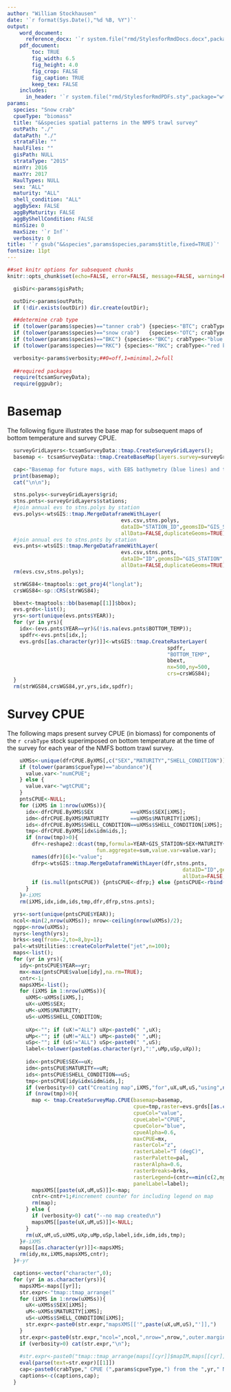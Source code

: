 ```yaml
---
author: "William Stockhausen"
date: '`r format(Sys.Date(),"%d %B, %Y")`'
output: 
    word_document: 
      reference_docx: '`r system.file("rmd/StylesforRmdDocs.docx",package="wtsUtilities")`'
    pdf_document: 
        toc: TRUE
        fig_width: 6.5
        fig_height: 4.0
        fig_crop: FALSE
        fig_caption: TRUE
        keep_tex: FALSE
    includes:
      in_header: '`r system.file("rmd/StylesforRmdPDFs.sty",package="wtsUtilities")`'
params: 
  species: "Snow crab"
  cpueType: "biomass"
  title: "&&species spatial patterns in the NMFS trawl survey" 
  outPath: "./"
  dataPath: "./"
  strataFile: ""
  haulFiles: ""
  gisPath: NULL
  strataType: "2015"
  minYr: 2016
  maxYr: 2017
  HaulTypes: NULL
  sex: "ALL"
  maturity: "ALL"
  shell_condition: "ALL"
  aggBySex: FALSE
  aggByMaturity: FALSE
  aggByShellCondition: FALSE
  minSize: 0
  maxSize: '`r Inf`'
  verbosity: 0
title: '`r gsub("&&species",params$species,params$title,fixed=TRUE)`'
fontsize: 11pt
---
```


```r
##set knitr options for subsequent chunks
knitr::opts_chunk$set(echo=FALSE, error=FALSE, message=FALSE, warning=FALSE, concordance=TRUE, fig.width=6.5, fig.height=7, dpi=300)
```

```r
  gisDir<-params$gisPath;

  outDir<-params$outPath;
  if (!dir.exists(outDir)) dir.create(outDir);

  ##determine crab type
  if (tolower(params$species)=="tanner crab") {species<-"BTC"; crabType<-"Tanner crab";}    else
  if (tolower(params$species)=="snow crab")   {species<-"OTC"; crabType<-"snow crab";}      else
  if (tolower(params$species)=="BKC") {species<-"BKC"; crabType<-"blue king crab";} else
  if (tolower(params$species)=="RKC") {species<-"RKC"; crabType<-"red king crab";}

  verbosity<-params$verbosity;##0=off,1=minimal,2=full
  
  ##required packages
  require(tcsamSurveyData);
  require(ggpubr);
```

# Basemap

The following figure illustrates the base map for subsequent maps of bottom temperature and survey CPUE.

```r
  surveyGridLayers<-tcsamSurveyData::tmap.CreateSurveyGridLayers();
  basemap <- tcsamSurveyData::tmap.CreateBaseMap(layers.survey=surveyGridLayers);
```

```r
  cap<-"Basemap for future maps, with EBS bathymetry (blue lines) and the NMFS EBS bottom trawl survey station grid.";
  print(basemap);
  cat("\n\n");
```

```r
  stns.polys<-surveyGridLayers$grid;
  stns.pnts<-surveyGridLayers$stations;
  #join annual evs to stns.polys by station
  evs.polys<-wtsGIS::tmap.MergeDataframeWithLayer(
                                     evs.csv,stns.polys,
                                     dataID="STATION_ID",geomsID="GIS_STATION",
                                     allData=FALSE,duplicateGeoms=TRUE);
  #join annual evs to stns.pnts by station
  evs.pnts<-wtsGIS::tmap.MergeDataframeWithLayer(
                                     evs.csv,stns.pnts,
                                     dataID="ID",geomsID="GIS_STATION",
                                     allData=FALSE,duplicateGeoms=TRUE);
  rm(evs.csv,stns.polys);
```

```r
  strWGS84<-tmaptools::get_proj4("longlat");
  crsWGS84<-sp::CRS(strWGS84);

  bbext<-tmaptools::bb(basemap[[1]]$bbox);
  evs.grds<-list();
  yrs<-sort(unique(evs.pnts$YEAR));
  for (yr in yrs){
    idx<-(evs.pnts$YEAR==yr)&(!is.na(evs.pnts$BOTTOM_TEMP));
    spdfr<-evs.pnts[idx,];
    evs.grds[[as.character(yr)]]<-wtsGIS::tmap.CreateRasterLayer(
                                                    spdfr,
                                                    "BOTTOM_TEMP",
                                                    bbext,
                                                    nx=500,ny=500,
                                                    crs=crsWGS84);
  }
  rm(strWGS84,crsWGS84,yr,yrs,idx,spdfr);
```

# Survey CPUE

The following maps present survey CPUE (in biomass) for components of the `r crabType` stock superimposed on bottom temperature at the time of the survey for each year of the NMFS bottom trawl survey.

```r
    uXMSs<-unique(dfrCPUE.ByXMS[,c("SEX","MATURITY","SHELL_CONDITION")]);
    if (tolower(params$cpueType)=="abundance"){
      value.var<-"numCPUE";
    } else {
      value.var<-"wgtCPUE";
    } 
    pntsCPUE<-NULL;
    for (iXMS in 1:nrow(uXMSs)){
      idx<-dfrCPUE.ByXMS$SEX            ==uXMSs$SEX[iXMS];
      idm<-dfrCPUE.ByXMS$MATURITY       ==uXMSs$MATURITY[iXMS];
      ids<-dfrCPUE.ByXMS$SHELL_CONDITION==uXMSs$SHELL_CONDITION[iXMS];
      tmp<-dfrCPUE.ByXMS[idx&idm&ids,];
      if (nrow(tmp)>0){
        dfr<-reshape2::dcast(tmp,formula=YEAR+GIS_STATION+SEX+MATURITY+SHELL_CONDITION~.,
                             fun.aggregate=sum,value.var=value.var);
        names(dfr)[6]<-"value";
        dfrp<-wtsGIS::tmap.MergeDataframeWithLayer(dfr,stns.pnts,
                                                         dataID="ID",geomsID="GIS_STATION",
                                                         allData=FALSE,duplicateGeoms=TRUE);
        if (is.null(pntsCPUE)) {pntsCPUE<-dfrp;} else {pntsCPUE<-rbind(pntsCPUE,dfrp);}
      }
    }#-iXMS
    rm(iXMS,idx,idm,ids,tmp,dfr,dfrp,stns.pnts);
```

```r
  yrs<-sort(unique(pntsCPUE$YEAR));
  ncol<-min(2,nrow(uXMSs)); nrow<-ceiling(nrow(uXMSs)/2);
  ngpp<-nrow(uXMSs);
  nyrs<-length(yrs);
  brks<-seq(from=-2,to=8,by=1);
  pal<-wtsUtilities::createColorPalette("jet",n=100);
  maps<-list();
  for (yr in yrs){
    idy<-pntsCPUE$YEAR==yr;
    mx<-max(pntsCPUE$value[idy],na.rm=TRUE);
    cntr<-1;
    mapsXMS<-list();
    for (iXMS in 1:nrow(uXMSs)){
      uXMS<-uXMSs[iXMS,];
      uX<-uXMS$SEX;
      uM<-uXMS$MATURITY;
      uS<-uXMS$SHELL_CONDITION;
      
      uXp<-""; if (uX!="ALL") uXp<-paste0(" ",uX);
      uMp<-""; if (uM!="ALL") uMp<-paste0(" ",uM);
      uSp<-""; if (uS!="ALL") uSp<-paste0(" ",uS);
      label<-tolower(paste0(as.character(yr),":",uMp,uSp,uXp));
      
      idx<-pntsCPUE$SEX==uX;
      idm<-pntsCPUE$MATURITY==uM;
      ids<-pntsCPUE$SHELL_CONDITION==uS;
      tmp<-pntsCPUE[idy&idx&idm&ids,];
      if (verbosity>0) cat("Creating map",iXMS,"for",uX,uM,uS,"using",nrow(tmp),"points\n");
      if (nrow(tmp)>0){
        map <- tmap.CreateSurveyMap.CPUE(basemap=basemap,
                                         cpue=tmp,raster=evs.grds[[as.character(yr)]],
                                         cpueCol="value",
                                         cpueLabel="CPUE",
                                         cpueColor="blue",
                                         cpueAlpha=0.6,
                                         maxCPUE=mx,
                                         rasterCol="z",
                                         rasterLabel="T (degC)",
                                         rasterPalette=pal,
                                         rasterAlpha=0.6,
                                         rasterBreaks=brks,
                                         rasterLegend=(cntr==min(c(2,ngpp))),
                                         panelLabel=label);
        mapsXMS[[paste(uX,uM,uS)]]<-map;
        cntr<-cntr+1;#increment counter for including legend on map
        rm(map);
      } else {
        if (verbosity>0) cat("--no map created\n")
        mapsXMS[[paste(uX,uM,uS)]]<-NULL;
      }
      rm(uX,uM,uS,uXMS,uXp,uMp,uSp,label,idx,idm,ids,tmp);
    }#-iXMS
    maps[[as.character(yr)]]<-mapsXMS;
    rm(idy,mx,iXMS,mapsXMS,cntr);
  }#-yr
```

```r
  captions<-vector("character",0);
  for (yr in as.character(yrs)){
    mapsXMS<-maps[[yr]];
    str.expr<-"tmap::tmap_arrange("
    for (iXMS in 1:nrow(uXMSs)){
      uX<-uXMSs$SEX[iXMS];
      uM<-uXMSs$MATURITY[iXMS];
      uS<-uXMSs$SHELL_CONDITION[iXMS];
      str.expr<-paste0(str.expr,"mapsXMS[['",paste(uX,uM,uS),"']],")
    }
    str.expr<-paste0(str.expr,"ncol=",ncol,",nrow=",nrow,",outer.margins=0)");
    if (verbosity>0) cat(str.expr,"\n");
    
    #str.expr<-paste0("tmap::tmap_arrange(maps[[cyr]]$mapIM,maps[[cyr]]$mapIF,maps[[cyr]]$mapMM,maps[[cyr]]$mapMF,ncol=2,nrow=2,outer.margins=0)");
    eval(parse(text=str.expr)[[1]])
    cap<-paste0(crabType," CPUE (",params$cpueType,") from the ",yr," NMFS EBS bottom trawl survey.");
    captions<-c(captions,cap);
  }
```

